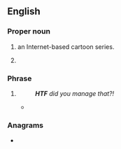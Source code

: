 ==English==

===Proper noun===
{{en-proper noun}}

# {{initialism of|en|{{w|Happy Tree Friends}}|dot=,}} an Internet-based cartoon series.
# {{lb|en|US}} {{initialism of|en|{{w|Highway Trust Fund}}}}

===Phrase===
{{en-phrase}}

# {{lb|en|internet slang|texting}} {{initialism of|en|how the fuck}}
#: '''''HTF''' did you manage that?!''
#* {{quote-book|1=en|year=2019|month=December|author=Justin Blackburn|title=The Bisexual Christian Suburban Failure Enlightening Bipolar Blues|page=93|text=I can't even help myself '''HTF''' can I help him?}}

===Anagrams===
* {{anagrams|en|a=fht|HFT|THF}}